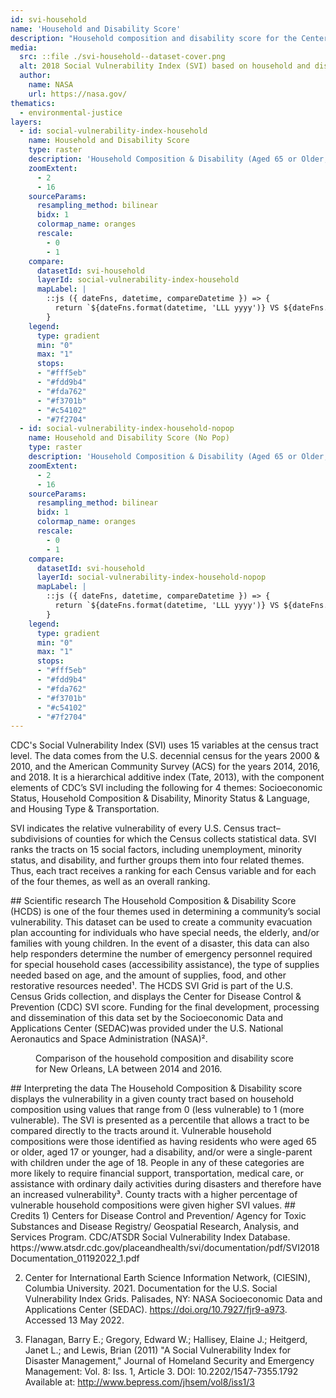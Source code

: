 ```yaml
---
id: svi-household
name: 'Household and Disability Score'
description: "Household composition and disability score for the Centers for Disease Control and Prevention (CDC) Social Vulnerability Index (SVI) gridded at a spatial resolution of 1 km"
media:
  src: ::file ./svi-household--dataset-cover.png
  alt: 2018 Social Vulnerability Index (SVI) based on household and disability score.
  author:
    name: NASA
    url: https://nasa.gov/
thematics:
  - environmental-justice
layers:
  - id: social-vulnerability-index-household
    name: Household and Disability Score
    type: raster
    description: 'Household Composition & Disability (Aged 65 or Older, Aged 17 or Younger, Civilian with a Disability, Single-Parent Households) - Percentile ranking'
    zoomExtent:
      - 2
      - 16
    sourceParams:
      resampling_method: bilinear
      bidx: 1
      colormap_name: oranges
      rescale:
        - 0
        - 1
    compare:
      datasetId: svi-household
      layerId: social-vulnerability-index-household
      mapLabel: |
        ::js ({ dateFns, datetime, compareDatetime }) => {
          return `${dateFns.format(datetime, 'LLL yyyy')} VS ${dateFns.format(compareDatetime, 'LLL yyyy')}`;
        }
    legend:
      type: gradient
      min: "0"
      max: "1"
      stops:
      - "#fff5eb"
      - "#fdd9b4"
      - "#fda762"
      - "#f3701b"
      - "#c54102"
      - "#7f2704"
  - id: social-vulnerability-index-household-nopop
    name: Household and Disability Score (No Pop)
    type: raster
    description: 'Household Composition & Disability (Aged 65 or Older, Aged 17 or Younger, Civilian with a Disability, Single-Parent Households) - Percentile ranking'
    zoomExtent:
      - 2
      - 16
    sourceParams:
      resampling_method: bilinear
      bidx: 1
      colormap_name: oranges
      rescale:
        - 0
        - 1
    compare:
      datasetId: svi-household
      layerId: social-vulnerability-index-household-nopop
      mapLabel: |
        ::js ({ dateFns, datetime, compareDatetime }) => {
          return `${dateFns.format(datetime, 'LLL yyyy')} VS ${dateFns.format(compareDatetime, 'LLL yyyy')}`;
        }
    legend:
      type: gradient
      min: "0"
      max: "1"
      stops:
      - "#fff5eb"
      - "#fdd9b4"
      - "#fda762"
      - "#f3701b"
      - "#c54102"
      - "#7f2704"
---
```


<Block>
<Prose>
CDC's Social Vulnerability Index (SVI) uses 15 variables at the census tract level. The data comes from the U.S. decennial census for the years 2000 & 2010, and the American Community Survey (ACS) for the years 2014, 2016, and 2018. It is a hierarchical additive index (Tate, 2013), with the component elements of CDC’s SVI including the following for 4 themes: Socioeconomic Status, Household Composition & Disability, Minority Status & Language, and Housing Type & Transportation.

SVI indicates the relative vulnerability of every U.S. Census tract–subdivisions of counties for which the Census collects statistical data. SVI ranks the tracts on 15 social factors, including unemployment, minority status, and disability, and further groups them into four related themes. Thus, each tract receives a ranking for each Census variable and for each of the four themes, as well as an overall ranking.
</Prose>
</Block>

<Block>
<Prose>
## Scientific research
The Household Composition & Disability Score (HCDS) is one of the four themes used in determining a community’s social vulnerability. This dataset can be used to create a community evacuation plan accounting for individuals who have special needs, the elderly, and/or families with young children. In the event of a disaster, this data can also help responders determine the number of emergency personnel required for special household cases (accessibility assistance), the type of supplies needed based on age, and the amount of supplies, food, and other restorative resources needed¹. The HCDS SVI Grid is part of the U.S. Census Grids collection, and displays the Center for Disease Control & Prevention (CDC) SVI score. Funding for the final development, processing and dissemination of this data set by the Socioeconomic Data and Applications Center (SEDAC)was provided under the U.S. National Aeronautics and Space Administration (NASA)². 
</Prose>
</Block>

<Block type='full'>
<Figure>
  <Map
    datasetId='svi-household'
    layerId='social-vulnerability-index-household'
    dateTime='2014-01-01'
    zoom={10}
    center={[-90.18,29.96]}
    compareDateTime='2016-01-01'
  />
  <Caption
    attrAuthor='NASA'
    attrUrl='https://nasa.gov/'
  >
    Comparison of the household composition and disability score for New Orleans, LA between 2014 and 2016.
  </Caption>
</Figure>
<Prose>
## Interpreting the data
The Household Composition & Disability score displays the vulnerability in a given county tract based on household composition using values that range from 0 (less vulnerable) to 1 (more vulnerable). The SVI is presented as a percentile that allows a tract to be compared directly to the tracts around it. Vulnerable household compositions were those identified as having residents who were aged 65 or older, aged 17 or younger, had a disability, and/or were a single-parent with children under the age of 18. People in any of these categories are more likely to require financial support, transportation, medical care, or assistance with ordinary daily activities during disasters and therefore have an increased vulnerability³. County tracts with a higher percentage of vulnerable household compositions were given higher SVI values.
</Prose>
</Block>

<Block>
<Prose>
## Credits
1) Centers for Disease Control and Prevention/ Agency for Toxic Substances and Disease Registry/ Geospatial Research, Analysis, and Services Program. CDC/ATSDR Social Vulnerability Index Database. https://www.atsdr.cdc.gov/placeandhealth/svi/documentation/pdf/SVI2018Documentation_01192022_1.pdf

2) Center for International Earth Science Information Network, (CIESIN), Columbia University. 2021. Documentation for the U.S. Social Vulnerability Index Grids. Palisades, NY: NASA Socioeconomic Data and Applications Center (SEDAC). https://doi.org/10.7927/fjr9-a973. Accessed 13 May 2022.

3) Flanagan, Barry E.; Gregory, Edward W.; Hallisey, Elaine J.; Heitgerd, Janet L.; and Lewis, Brian (2011) "A Social Vulnerability Index for Disaster Management," Journal of Homeland Security and Emergency Management: Vol. 8: Iss. 1, Article 3. DOI: 10.2202/1547-7355.1792 Available at: http://www.bepress.com/jhsem/vol8/iss1/3 
</Prose>
</Block>
